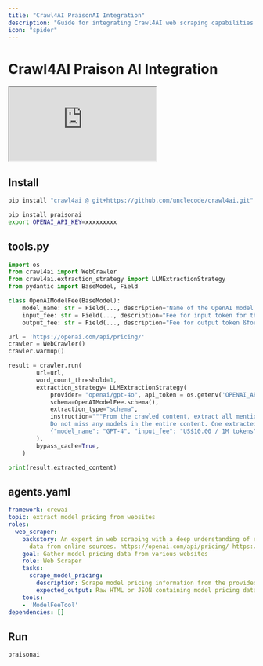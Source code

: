 ```yaml
---
title: "Crawl4AI PraisonAI Integration"
description: "Guide for integrating Crawl4AI web scraping capabilities with PraisonAI agents, enabling structured data extraction from websites"
icon: "spider"
---
```


# Crawl4AI Praison AI Integration

<div className="relative w-full aspect-video">
  <iframe
    className="absolute top-0 left-0 w-full h-full"
    src="https://www.youtube.com/embed/KAvuVUh0XU8"
    title="YouTube video player"
    allow="accelerometer; autoplay; clipboard-write; encrypted-media; gyroscope; picture-in-picture"
    allowFullScreen
  ></iframe>
</div>

## Install

```bash
pip install "crawl4ai @ git+https://github.com/unclecode/crawl4ai.git" transformers torch nltk
```

```bash
pip install praisonai
export OPENAI_API_KEY=xxxxxxxxx
```

## tools.py

```python
import os
from crawl4ai import WebCrawler
from crawl4ai.extraction_strategy import LLMExtractionStrategy
from pydantic import BaseModel, Field

class OpenAIModelFee(BaseModel):
    model_name: str = Field(..., description="Name of the OpenAI model.")
    input_fee: str = Field(..., description="Fee for input token for the OpenAI model.")
    output_fee: str = Field(..., description="Fee for output token ßfor the OpenAI model.")

url = 'https://openai.com/api/pricing/'
crawler = WebCrawler()
crawler.warmup()

result = crawler.run(
        url=url,
        word_count_threshold=1,
        extraction_strategy= LLMExtractionStrategy(
            provider= "openai/gpt-4o", api_token = os.getenv('OPENAI_API_KEY'), 
            schema=OpenAIModelFee.schema(),
            extraction_type="schema",
            instruction="""From the crawled content, extract all mentioned model names along with their fees for input and output tokens. 
            Do not miss any models in the entire content. One extracted model JSON format should look like this: 
            {"model_name": "GPT-4", "input_fee": "US$10.00 / 1M tokens", "output_fee": "US$30.00 / 1M tokens"}."""
        ),            
        bypass_cache=True,
    )

print(result.extracted_content)
```

## agents.yaml

```yaml
framework: crewai
topic: extract model pricing from websites
roles:
  web_scraper:
    backstory: An expert in web scraping with a deep understanding of extracting structured
      data from online sources. https://openai.com/api/pricing/ https://www.anthropic.com/pricing https://cohere.com/pricing
    goal: Gather model pricing data from various websites
    role: Web Scraper
    tasks:
      scrape_model_pricing:
        description: Scrape model pricing information from the provided list of websites.
        expected_output: Raw HTML or JSON containing model pricing data.
    tools:
    - 'ModelFeeTool'
dependencies: []
```

## Run

```bash
praisonai
```
